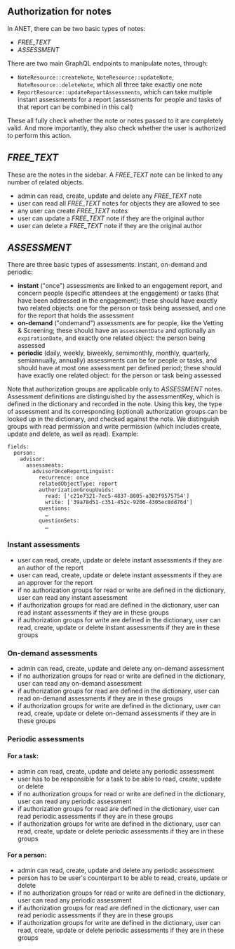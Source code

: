 
<Meta title="0. ANET Stories/Authorization for Notes" />

## Authorization for notes

In ANET, there can be two basic types of notes:

-   _FREE_TEXT_
-   _ASSESSMENT_

There are two main GraphQL endpoints to manipulate notes, through:

-   `NoteResource::createNote`, `NoteResource::updateNote`, `NoteResource::deleteNote`, which all
    three take exactly one note
-   `ReportResource::updateReportAssessments`, which can take multiple instant assessments for a
    report (assessments for people and tasks of that report can be combined in this call)

These all fully check whether the note or notes passed to it are completely valid. And more
importantly, they also check whether the user is authorized to perform this action.

## _FREE_TEXT_

These are the notes in the sidebar. A _FREE_TEXT_ note can be linked to any number of related
objects.

-   admin can read, create, update and delete any _FREE_TEXT_ note
-   user can read all _FREE_TEXT_ notes for objects they are allowed to see
-   any user can create _FREE_TEXT_ notes
-   user can update a _FREE_TEXT_ note if they are the original author
-   user can delete a _FREE_TEXT_ note if they are the original author

## _ASSESSMENT_

There are three basic types of assessments: instant, on-demand and periodic:

-   **instant** ("once") assessments are linked to an engagement report, and concern people
    (specific attendees at the engagement) or tasks (that have been addressed in the engagement);
    these should have exactly two related objects: one for the person or task being assessed, and
    one for the report that holds the assessment
-   **on-demand** ("ondemand") assessments are for people, like the Vetting & Screening; these
    should have an `assessmentDate` and optionally an `expirationDate`, and exactly one related
    object: the person being assessed
-   **periodic** (daily, weekly, biweekly, semimonthly, monthly, quarterly, semiannually, annually)
    assessments can be for people or tasks, and should have at most one assessment per defined
    period; these should have exactly one related object: for the person or task being assessed

Note that authorization groups are applicable only to _ASSESSMENT_ notes. Assessment definitions are
distinguished by the assessmentKey, which is defined in the dictionary and recorded in the note.
Using this key, the type of assessment and its corresponding (optional) authorization groups can be
looked up in the dictionary, and checked against the note. We distinguish groups with read
permission and write permission (which includes create, update and delete, as well as read).
Example:

```
fields:
  person:
    advisor:
      assessments:
        advisorOnceReportLinguist:
          recurrence: once
          relatedObjectType: report
          authorizationGroupUuids:
            read: ['c21e7321-7ec5-4837-8805-a302f9575754']
            write: ['39a78d51-c351-452c-9206-4305ec8dd76d']
          questions:
            …
          questionSets:
            …
```

### Instant assessments

-   user can read, create, update or delete instant assessments if they are an author of the report
-   user can read, create, update or delete instant assessments if they are an approver for the
    report
-   if no authorization groups for read or write are defined in the dictionary, user can read any
    instant assessment
-   if authorization groups for read are defined in the dictionary, user can read instant
    assessments if they are in these groups
-   if authorization groups for write are defined in the dictionary, user can read, create, update
    or delete instant assessments if they are in these groups

### On-demand assessments

-   admin can read, create, update and delete any on-demand assessment
-   if no authorization groups for read or write are defined in the dictionary, user can read any
    on-demand assessment
-   if authorization groups for read are defined in the dictionary, user can read on-demand
    assessments if they are in these groups
-   if authorization groups for write are defined in the dictionary, user can read, create, update
    or delete on-demand assessments if they are in these groups

### Periodic assessments

#### For a task:

-   admin can read, create, update and delete any periodic assessment
-   user has to be responsible for a task to be able to read, create, update or delete
-   if no authorization groups for read or write are defined in the dictionary, user can read any
    periodic assessment
-   if authorization groups for read are defined in the dictionary, user can read periodic
    assessments if they are in these groups
-   if authorization groups for write are defined in the dictionary, user can read, create, update
    or delete periodic assessments if they are in these groups

#### For a person:

-   admin can read, create, update and delete any periodic assessment
-   person has to be user's counterpart to be able to read, create, update or delete
-   if no authorization groups for read or write are defined in the dictionary, user can read any
    periodic assessment
-   if authorization groups for read are defined in the dictionary, user can read periodic
    assessments if they are in these groups
-   if authorization groups for write are defined in the dictionary, user can read, create, update
    or delete periodic assessments if they are in these groups
